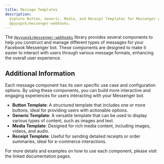 ```yaml
---
title: Message Templates
description:
  Explore Button, Generic, Media, and Receipt Templates for Messenger with
  @pyyupsk/messenger-webhooks.
---
```



The
[`@pyyupsk/messenger-webhooks`](https://www.npmjs.com/package/@pyyupsk/messenger-webhooks)
library provides several components to help you construct and manage different
types of messages for your Facebook Messenger bot. These components are designed
to make it easier to interact with users through various message formats,
enhancing the overall user experience.

<Cards>
  <Card
    href="/messaging/templates/button-template"
    title="Button Template"
    description="Discover how to use Button Templates to enhance your messages."
  />
  <Card
    href="/messaging/templates/generic-template"
    title="Generic Template"
    description="Understand how to create and utilize Generic Templates in your messages."
  />
  <Card
    href="/messaging/templates/media-template"
    title="Media Template"
    description="Find out how to incorporate Media Templates into your messages."
  />
  <Card
    href="/messaging/templates/receipt-template"
    title="Receipt Template"
    description="Learn about Receipt Templates and how to use them effectively."
  />
</Cards>

## Additional Information

Each message component has its own specific use case and configuration options.
By using these components, you can build more interactive and engaging
experiences for users interacting with your Messenger bot.

- **Button Template**: A structured template that includes one or more buttons,
  ideal for providing users with actionable options.
- **Generic Template**: A versatile template that can be used to display various
  types of content, such as images and text.
- **Media Template**: Designed for rich media content, including images, videos,
  and audio.
- **Receipt Template**: Useful for sending detailed receipts or order summaries,
  ideal for e-commerce interactions.

For more details and examples on how to use each component, please visit the
linked documentation pages.
